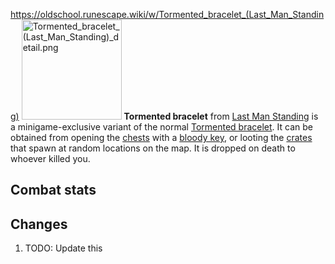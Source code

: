https://oldschool.runescape.wiki/w/Tormented_bracelet_(Last_Man_Standing)
{{Infobox Item
|name = Tormented bracelet
|image = [[File:Tormented bracelet (Last Man Standing).png]]
|release = [[04 August]] [[2016]]
|update = Last Man Standing Beta and Splashing Restrictions  # TODO: Update this
|members = No
|quest = No
|tradeable = No
|placeholder = No
|equipable = Yes
|stackable = No
|noteable = Yes
|options = Wield, Drop   # TODO: Update this
|examine = A deep sense of torment burns within this powerful bracelet.
|value = 10
|alchable = No
|weight = 0.25
|id = 27171
}}
[[File:Tormented bracelet (Last Man Standing) detail.png|160px|left]]
'''Tormented bracelet''' from [[Last Man Standing]] is a minigame-exclusive variant of the normal [[Tormented bracelet]]. It can be obtained from opening the [[Chest (Last Man Standing)|chests]] with a [[bloody key]], or looting the [[Crate (Last Man Standing)|crates]] that spawn at random locations on the map. It is dropped on death to whoever killed you.

==Combat stats==
{{Infobox Bonuses
|astab = 0
|aslash = 0
|acrush = 0
|amagic = 10
|arange = 0
|dstab = 0
|dslash = 0
|dcrush = 0
|dmagic = 0
|drange = 0
|str = 0
|rstr = 0
|mdmg = 5
|prayer = 2
|slot = hands
|image = [[File:Tormented bracelet equipped male.png|160px]]
|altimage = [[File:Tormented bracelet equipped female.png|160px]]
}}



==Changes==
# TODO: Update this
{{Subject changes header}}
{{Subject changes
|date = 4 August 2016
|update = Last Man Standing
|change = The item was made fully available with the release of Last Man Standing.
}}
{{Subject changes footer}}

{{Last Man Standing In-game Items}}